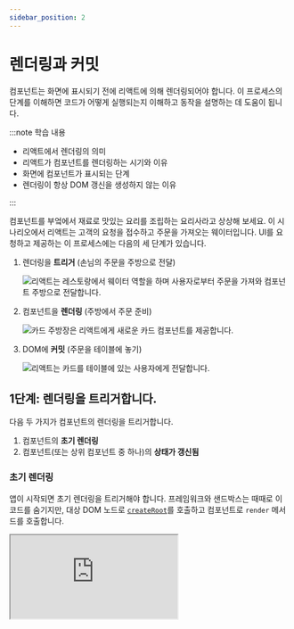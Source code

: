 ```yaml
---
sidebar_position: 2
---
```



# 렌더링과 커밋

컴포넌트는 화면에 표시되기 전에 리액트에 의해 렌더링되어야 합니다. 이 프로세스의 단계를 이해하면 코드가 어떻게 실행되는지 이해하고 동작을 설명하는 데 도움이 됩니다.

:::note 학습 내용

- 리액트에서 렌더링의 의미
- 리액트가 컴포넌트를 렌더링하는 시기와 이유
- 화면에 컴포넌트가 표시되는 단계
- 렌더링이 항상 DOM 갱신을 생성하지 않는 이유

:::

컴포넌트를 부엌에서 재료로 맛있는 요리를 조립하는 요리사라고 상상해 보세요. 이 시나리오에서 리액트는 고객의 요청을 접수하고 주문을 가져오는 웨이터입니다. UI를 요청하고 제공하는 이 프로세스에는 다음의 세 단계가 있습니다.

1. 렌더링을 **트리거** (손님의 주문을 주방으로 전달)

   <Image
     img={renderAndCommit1}
     alt="리액트는 레스토랑에서 웨이터 역할을 하며 사용자로부터 주문을 가져와 컴포넌트 주방으로 전달합니다."
     maxWidth="14rem"
   />

2. 컴포넌트을 **렌더링** (주방에서 주문 준비)

   <Image
     img={renderAndCommit2}
     alt="카드 주방장은 리액트에게 새로운 카드 컴포넌트를 제공합니다."
     maxWidth="14rem"
   />

3. DOM에 **커밋** (주문을 테이블에 놓기)

   <Image
     img={renderAndCommit3}
     alt="리액트는 카드를 테이블에 있는 사용자에게 전달합니다."
     maxWidth="14rem"
   />

## 1단계: 렌더링을 트리거합니다.

다음 두 가지가 컴포넌트의 렌더링을 트리거합니다.

1. 컴포넌트의 **초기 렌더링**
2. 컴포넌트(또는 상위 컴포넌트 중 하나)의 **상태가 갱신됨**

### 초기 렌더링

앱이 시작되면 초기 렌더링을 트리거해야 합니다. 프레임워크와 샌드박스는 때때로 이 코드를 숨기지만, 대상 DOM 노드로 [`createRoot`](https://react.dev/reference/react-dom/client/createRoot)를 호출하고 컴포넌트로 `render` 메서드를 호출합니다.

<iframe
  src="https://codesandbox.io/embed/gallant-waterfall-mnfdp5?codemirror=1&fontsize=14&hidenavigation=1&view=editor"
  style={{
    width: '100%',
    height: '500px',
    border: '0',
    borderRadius: '4px',
    overflow: 'hidden',
  }}
  title="gallant-waterfall-mnfdp5"
  allow="accelerometer; ambient-light-sensor; camera; encrypted-media; geolocation; gyroscope; hid; microphone; midi; payment; usb; vr; xr-spatial-tracking"
  sandbox="allow-forms allow-modals allow-popups allow-presentation allow-same-origin allow-scripts"
/>

`root.render()` 호출을 주석 처리하고 컴포넌트가 사라지는 것을 확인해 보세요!

### 상태 갱신 시 리렌더링

컴포넌트의 초기 렌더링 이후에는 [`set` 함수](https://react.dev/reference/react/useState#setstate)로 컴포넌트의 상태를 갱신하여 추가 렌더링을 트리거할 수 있습니다. 컴포넌트의 상태를 갱신하면 렌더링이 자동으로 대기열에 추가됩니다. (레스토랑 손님이 첫 주문을 한 후, 갈증이나 배고픔의 상태에 따라 차, 디저트 등을 주문하는 모습을 상상할 수 있습니다.)

상태 갱신...

<Image
  img={rerender1}
  alt="리액트는 레스토랑에서 웨이터 역할을 하며 머리에 커서가 있는 고객으로 표시되는 카드 UI를 사용자에게 제공합니다. 고객은 검은색 카드가 아닌 분홍색 카드를 원한다고 표현합니다!"
  maxWidth="14rem"
/>

...트리거...

<Image
  img={rerender2}
  alt="리액트는 컴포넌트 부엌으로 돌아가서 카드 주방장에게 분홍색 카드가 필요하다고 말합니다."
  maxWidth="14rem"
/>

...렌더링!

<Image
  img={rerender3}
  alt="카드 주방장은 리액트에게 분홍색 카드를 줍니다."
  maxWidth="14rem"
/>

## 2단계: 리액트는 컴포넌트를 렌더링합니다.

렌더링을 트리거한 후 리액트는 컴포넌트를 호출하여 화면에 표시할 내용을 파악합니다. **렌더링은 리액트가 컴포넌트를 호출하는 것입니다.**

- **초기 렌더링 시**, 리액트는 루트 컴포넌트를 호출합니다.
- **후속 렌더링의 경우**, 리액트는 상태 갱신이 렌더링을 트리거한 함수 컴포넌트를 호출합니다.

이 프로세스는 재귀적입니다. 갱신된 컴포넌트가 다른 컴포넌트를 반환하면, 리액트가 **그** 컴포넌트를 다음에 렌더링하고, 그 컴포넌트도 무언가를 반환하면 **또 다른** 컴포넌트를 다음에 렌더링합니다. 이 프로세스는 더 이상 중첩된 컴포넌트가 없고 리액트가 화면에 표시되어야 하는 것을 정확히 알 때까지 계속됩니다.

다음 예시에서 리액트는 `Gallery()`와 `Image()`를 여러 번 호출합니다.

<iframe
  src="https://codesandbox.io/embed/practical-mccarthy-1p08zd?codemirror=1&module=%2FGallery.js&fontsize=14&hidenavigation=1&view=editor"
  style={{
    width: '100%',
    height: '500px',
    border: '0',
    borderRadius: '4px',
    overflow: 'hidden',
  }}
  title="practical-mccarthy-1p08zd"
  allow="accelerometer; ambient-light-sensor; camera; encrypted-media; geolocation; gyroscope; hid; microphone; midi; payment; usb; vr; xr-spatial-tracking"
  sandbox="allow-forms allow-modals allow-popups allow-presentation allow-same-origin allow-scripts"
/>

- **초기 렌더링 중에**, 리액트는 `<section>`, `<h1>`, 세 개의 `<img>` 태그에 대한 [DOM 노드를 생성합니다](https://developer.mozilla.org/docs/Web/API/Document/createElement).
- **다시 렌더링하는 동안**, 리액트는 이전 렌더링 이후에 변경된 프로퍼티가 있는지 확인합니다. 다음 단계인 커밋 단계 전까지는 아무 작업도 수행하지 않습니다.

:::caution 함정

렌더링은 항상 [순수한 계산](https://react.dev/learn/keeping-components-pure)이어야 합니다.

- **동일한 입력, 동일한 출력.** 동일한 입력이 주어지면 컴포넌트는 항상 동일한 JSX를 반환해야 합니다. (누군가가 토마토 샐러드를 주문했는데 양파 샐러드를 받아서는 안 됩니다!)
- **자신의 일만 신경 씁니다.** 렌더링 전에 존재했던 객체나 변수를 변경해서는 안 됩니다. (한 사람의 주문이 다른 사람의 주문을 바꾸면 안 됩니다.)

그렇지 않으면 코드베이스가 복잡해짐에 따라 혼란스러운 버그와 예측할 수 없는 동작이 발생할 수 있습니다. **엄격 모드**에서 개발할 때 리액트는 각 컴포넌트의 함수를 두 번 호출하므로, 순수하지 않은 함수로 인한 실수를 발견하는 데 도움이 될 수 있습니다.

:::

:::note 심화

#### 성능 최적화

갱신된 컴포넌트가 트리에서 상당히 위쪽에 있다면, 갱신된 컴포넌트 내에 중첩된 모든 컴포넌트를 렌더링하는 기본 동작은 최적의 성능이 아닙니다. 성능 문제가 발생하면 [`memo`](https://react.dev/reference/react/memo#skipping-re-rendering-when-props-are-unchanged)를 참고하세요. **성급하게 최적화하지 마세요!**

:::

## 3단계: 리액트는 변경 사항을 DOM에 커밋합니다.

컴포넌트를 렌더링(호출)한 후에 리액트가 DOM을 수정합니다.

- **초기 렌더링의 경우**, 리액트는 [`appendChild()`](https://developer.mozilla.org/docs/Web/API/Node/appendChild) DOM API를 사용하여 생성한 모든 DOM 노드를 화면에 표시합니다.
- **리렌더링의 경우**, 리액트는 DOM이 최신 렌더링 출력과 일치하도록 만드는 데 필요한 최소한의 작업(렌더링 중에 계산됨!)을 적용합니다.

**리액트는 렌더링 간에 차이가 있을 때만 DOM 노드를 변경합니다.**

예를 들어 다음은 매초마다 부모로부터 전달된 다른 프롭으로 다시 렌더링하는 컴포넌트입니다. `<input>`에 텍스트를 추가하여 `value`를 갱신해 보세요. 컴포넌트가 다시 렌더링되어도 텍스트는 사라지지 않습니다.

<iframe
  src="https://codesandbox.io/embed/modern-snowflake-y5b4hi?codemirror=1&module=%2FClock.js&fontsize=14&hidenavigation=1&view=editor"
  style={{
    width: '100%',
    height: '500px',
    border: '0',
    borderRadius: '4px',
    overflow: 'hidden',
  }}
  title="modern-snowflake-y5b4hi"
  allow="accelerometer; ambient-light-sensor; camera; encrypted-media; geolocation; gyroscope; hid; microphone; midi; payment; usb; vr; xr-spatial-tracking"
  sandbox="allow-forms allow-modals allow-popups allow-presentation allow-same-origin allow-scripts"
/>

이는 마지막 단계에서 리액트가 `<h1>`의 내용만 새로운 `time`으로 갱신하기 때문입니다. JSX에 `<input>`이 지난번과 같은 위치에 나타나므로 리액트는 `<input>`이나 `value`를 건드리지 않습니다!

## 에필로그: 브라우저 페인팅

렌더링이 완료되고 리액트가 DOM을 갱신하면, 브라우저는 화면을 다시 칠합니다. 이 프로세스를 '브라우저 렌더링'이라고 하지만, 혼동을 피하기 위해 문서 전체에서는 '페인팅'이라고 부릅니다.

<Image img={browserPaint} alt="'카드 요소가 있는 정물화'를 그리는 브라우저" />

## 요약

- 리액트 앱의 모든 화면 갱신은 **트리거**, **렌더링**, **커밋**의 세 단계로 이루어집니다.
- 엄격 모드를 사용하여 컴포넌트에서 실수를 찾을 수 있습니다.
- 리액트는 렌더링 결과가 지난번과 같으면 DOM을 건드리지 않습니다.
